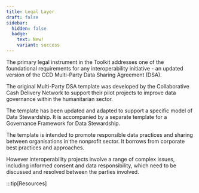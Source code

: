 ```yaml
---
title: Legal Layer
draft: false
sidebar:
  hidden: false
  badge:
    text: New!
    variant: success
---
```



The primary legal instrument in the Toolkit addresses one of the foundational requirements for any interoperability initiative - an updated version of the CCD Multi-Party Data Sharing Agreement (DSA).

The original Multi-Party DSA template was developed by the Collaborative Cash Delivery Network to support their pilot projects to improve data governance within the humanitarian sector.

The template has been updated and adapted to support a specific model of Data Stewardship. It is accompanied by a separate template for a Governance Framework for Data Stewardship.

The template is intended to promote responsible data practices and sharing between organisations in the nonprofit sector. It borrows from corporate best practices and approaches.

However interoperability projects involve a range of complex issues, including informed consent and data responsibility, which need to be discussed and resolved between the parties involved.

:::tip[Resources]

<LinkCard
  title="Multi-Party Data Sharing Agreement"
  icon="star"
href="https://docs.google.com/document/d/1YokG7hT0o5zNWoNtLUa14xznBAXBe6LMLbWwLB3mz1I/edit?usp=sharing"
  description="Multi-Party Data Sharing Agreement"
/>